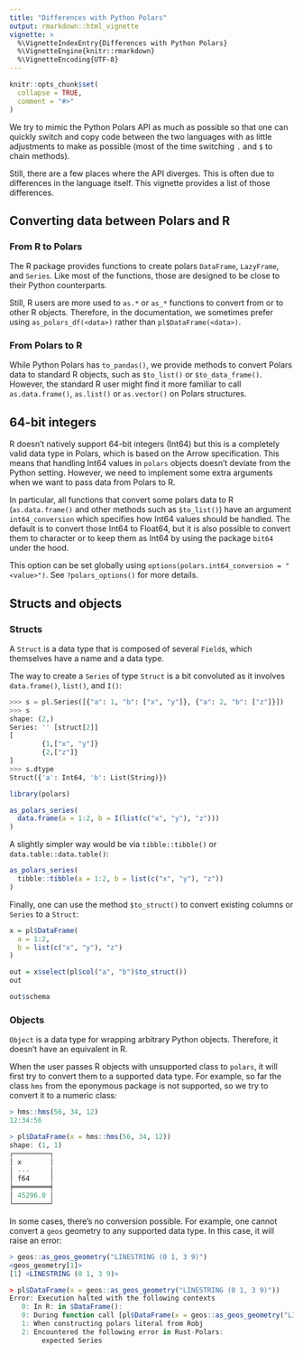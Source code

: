```yaml
---
title: "Differences with Python Polars"
output: rmarkdown::html_vignette
vignette: >
  %\VignetteIndexEntry{Differences with Python Polars}
  %\VignetteEngine{knitr::rmarkdown}
  %\VignetteEncoding{UTF-8}
---
```


```r
knitr::opts_chunk$set(
  collapse = TRUE,
  comment = "#>"
)
```

We try to mimic the Python Polars API as much as possible so that one can quickly
switch and copy code between the two languages with as little adjustments to make
as possible (most of the time switching `.` and `$` to chain methods).

Still, there are a few places where the API diverges. This is often due to
differences in the language itself. This vignette provides a list of those
differences.


## Converting data between Polars and R

### From R to Polars

The R package provides functions to create polars `DataFrame`, `LazyFrame`, and
`Series`. Like most of the functions, those are designed to be close to their
Python counterparts.

Still, R users are more used to `as.*` or `as_*` functions to convert from or to
other R objects. Therefore, in the documentation, we sometimes prefer using
`as_polars_df(<data>)` rather than `pl$DataFrame(<data>)`.

### From Polars to R

While Python Polars has `to_pandas()`, we provide methods to convert Polars data
to standard R objects, such as `$to_list()` or `$to_data_frame()`. However, the
standard R user might find it more familiar to call `as.data.frame()`, `as.list()`
or `as.vector()` on Polars structures.


## 64-bit integers

R doesn't natively support 64-bit integers (Int64) but this is a completely valid data
type in Polars, which is based on the Arrow specification. This means that
handling Int64 values in `polars` objects doesn't deviate from the Python
setting. However, we need to implement some extra arguments when we want to pass
data from Polars to R.

In particular, all functions that convert some polars data to R (`as.data.frame()`
and other methods such as `$to_list()`) have an argument `int64_conversion` which
specifies how Int64 values should be handled. The default is to convert those
Int64 to Float64, but it is also possible to convert them to character or to keep
them as Int64 by using the package `bit64` under the hood.

This option can be set globally using `options(polars.int64_conversion = "<value>")`.
See `?polars_options()` for more details.


## Structs and objects

### Structs

A `Struct` is a data type that is composed of several `Field`s, which themselves
have a name and a data type.

The way to create a `Series` of type `Struct` is a bit convoluted as it involves
`data.frame()`, `list()`, and `I()`:

```python
>>> s = pl.Series([{"a": 1, "b": ["x", "y"]}, {"a": 2, "b": ["z"]}])
>>> s
shape: (2,)
Series: '' [struct[2]]
[
        {1,["x", "y"]}
        {2,["z"]}
]
>>> s.dtype
Struct({'a': Int64, 'b': List(String)})
```

```r
library(polars)

as_polars_series(
  data.frame(a = 1:2, b = I(list(c("x", "y"), "z")))
)
```

A slightly simpler way would be via `tibble::tibble()` or `data.table::data.table()`:

```r
as_polars_series(
  tibble::tibble(a = 1:2, b = list(c("x", "y"), "z"))
)
```

Finally, one can use the method `$to_struct()` to convert existing columns
or `Series` to a `Struct`:

```r
x = pl$DataFrame(
  a = 1:2,
  b = list(c("x", "y"), "z")
)

out = x$select(pl$col("a", "b")$to_struct())
out

out$schema
```

### Objects

`Object` is a data type for wrapping arbitrary Python objects. Therefore, it
doesn't have an equivalent in R.

When the user passes R objects with unsupported class to `polars`, it will first
try to convert them to a supported data type. For example, so far the class `hms`
from the eponymous package is not supported, so we try to convert it to a numeric
class:

```r
> hms::hms(56, 34, 12)
12:34:56

> pl$DataFrame(x = hms::hms(56, 34, 12))
shape: (1, 1)
┌─────────┐
│ x       │
│ ---     │
│ f64     │
╞═════════╡
│ 45296.0 │
└─────────┘
```

In some cases, there's no conversion possible. For example, one cannot convert
a `geos` geometry to any supported data type. In this case, it will raise an
error:

```r
> geos::as_geos_geometry("LINESTRING (0 1, 3 9)")
<geos_geometry[1]>
[1] <LINESTRING (0 1, 3 9)>

> pl$DataFrame(x = geos::as_geos_geometry("LINESTRING (0 1, 3 9)"))
Error: Execution halted with the following contexts
   0: In R: in $DataFrame():
   0: During function call [pl$DataFrame(x = geos::as_geos_geometry("LINESTRING (0 1, 3 9)"))]
   1: When constructing polars literal from Robj
   2: Encountered the following error in Rust-Polars:
      	expected Series
```

